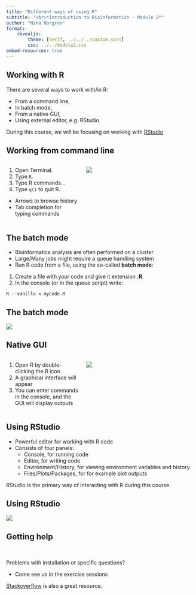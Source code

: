 ```yaml
---
title: "Different ways of using R"
subtitle: "<br>*Introduction to Bioinformatics - Module 2*"
author: "Nina Norgren"
format: 
    revealjs:
        theme: [serif, ../../../custom.scss]
        css: ../../module2.css
embed-resources: true
---
```


## Working with R

There are several ways to work with/in R:

- From a command line,
- In batch mode,
- From a native GUI,
- Using external editor, e.g. RStudio.

During this course, we will be focusing on working with [RStudio](https://www.rstudio.com)


## Working from command line

::: {.columns}

::: {.column width="40%"} 
1. Open Terminal.
2. Type `R`.
3. Type R commands...
4. Type `q()` to quit R.

- Arrows to browse history
- Tab completion for typing commands
::: 

::: {.column width="60%"} 
![](img/R_cmd.PNG)
::: 
::: 


## The batch mode

- Bioinformatics analysis are often performed on a cluster
- Large/Many jobs might require a queue handling system
- Run R code from a file, using the so-called **batch mode**:

1. Create a file with your code and give it extension **.R**.
2. In the console (or in the queue script) write:  

`R --vanilla < mycode.R`

## The batch mode

![](img/R_batch.PNG)

## Native GUI

::: {.columns}

::: {.column width="40%"} 

1. Open R by double-clicking the R icon
2. A graphical interface will appear
3. You can enter commands in the console, and the GUI will display outputs
:::

::: {.column width="60%"}
![](img/R_gui.PNG)
:::
:::

## Using RStudio

- Powerful editor for working with R code
- Consists of four panels:
  - Console, for running code
  - Editor, for writing code
  - Environment/History, for viewing environment variables and history
  - Files/Plots/Packages, for for example plot outputs

RStudio is the primary way of interacting with R during this course

## Using RStudio

![](img/R_studio.PNG)

## Getting help

<br>

Problems with installation or specific questions?

- Come see us in the exercise sessions

[Stackoverflow](http://stackoverflow.com) is also a great resource.
